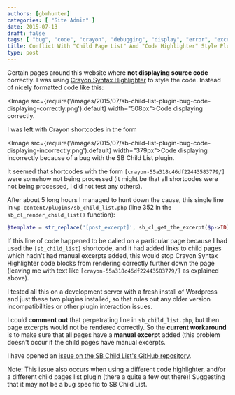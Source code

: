 ```yaml
---
authors: [gbmhunter]
categories: [ "Site Admin" ] 
date: 2015-07-13
draft: false
tags: [ "bug", "code", "crayon", "debugging", "display", "error", "excerpt", "manual", "PHP", "plugin", "sb child list", "syntax highlighter", "Wordpress" ] 
title: Conflict With "Child Page List" And "Code Highlighter" Style Plugins
type: post
---
```


Certain pages around this website where **not displaying source code** correctly. I was using [Crayon Syntax Highlighter](https://wordpress.org/plugins/crayon-syntax-highlighter/) to style the code. Instead of nicely formatted code like this:

<Image src={require('/images/2015/07/sb-child-list-plugin-bug-code-displaying-correctly.png').default} width="508px">Code displaying correctly.</Image>

I was left with Crayon shortcodes in the form

<Image src={require('/images/2015/07/sb-child-list-plugin-bug-code-displaying-incorrectly.png').default} width="379px">Code displaying incorrectly because of a bug with the SB Child List plugin.</Image>

It seemed that shortcodes with the form `[crayon-55a318c46df22443583779/]` were somehow not being processed (it might be that all shortcodes were not being processed, I did not test any others).

After about 5 long hours I managed to hunt down the cause, this single line in `wp-content/plugins/sb_child_list.php` (line 352 in the `sb_cl_render_child_list()` function):

```php
$template = str_replace('[post_excerpt]', sb_cl_get_the_excerpt($p->ID), $template);
```

If this line of code happened to be called on a particular page because I had used the `[sb_child_list]` shortcode, and it had added links to child pages which hadn't had manual excerpts added, this would stop Crayon Syntax Highlighter code blocks from rendering correctly further down the page (leaving me with text like `[crayon-55a318c46df22443583779/]` as explained above).

I tested all this on a development server with a fresh install of Wordpress and just these two plugins installed, so that rules out any older version incompatibilities or other plugin interaction issues.

I could **comment out** that perpetrating line in `sb_child_list.php`, but then page excerpts would not be rendered correctly. So the **current workaround** is to make sure that all pages have a **manual excerpt** added (this problem doesn't occur if the child pages have manual excerpts.

I have opened an [issue on the SB Child List's GitHub repository](https://github.com/aramk/crayon-syntax-highlighter/issues/269).

Note: This issue also occurs when using a different code highlighter, and/or a different child pages list plugin (there a quite a few out there)! Suggesting that it may not be a bug specific to SB Child List.
